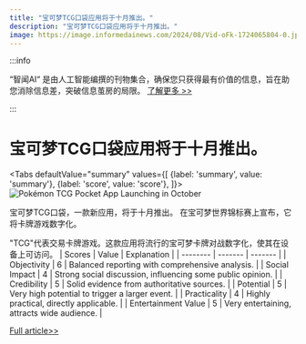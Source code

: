 ```yaml
---
title: "宝可梦TCG口袋应用将于十月推出。"
description: "宝可梦TCG口袋应用将于十月推出。"
image: https://image.informedainews.com/2024/08/Vid-oFk-1724065804-0.jpg
---
```



:::info

“智闻AI“ 是由人工智能编撰的刊物集合，确保您只获得最有价值的信息，旨在助您消除信息差，突破信息茧房的局限。  [了解更多 >>](/)

:::

# 宝可梦TCG口袋应用将于十月推出。


<Tabs
	defaultValue="summary"
	values={[
	{label: 'summary', value: 'summary'},
	{label: 'score', value: 'score'},
]}>
<TabItem value="summary">
<img
  src="https://image.informedainews.com/2024/08/Vid-oFk-1724065804-0.jpg"
  alt="Pokémon TCG Pocket App Launching in October"
/>



宝可梦TCG口袋，一款新应用，将于十月推出。
在宝可梦世界锦标赛上宣布，它将卡牌游戏数字化。

"TCG"代表交易卡牌游戏。这款应用将流行的宝可梦卡牌对战数字化，使其在设备上可访问。
</TabItem>
<TabItem value="score">
	| Scores     | Value   | Explanation |
	| -------- | ------- | ------- |
	| Objectivity  | 6    | Balanced reporting with comprehensive analysis.    |
	| Social Impact | 4     | Strong social discussion, influencing some public opinion.    |
	| Credibility    | 5    | Solid evidence from authoritative sources.    |
	| Potential    | 5    | Very high potential to trigger a larger event.    |
	| Practicality    | 4    | Highly practical, directly applicable.    |
	| Entertainment Value    | 5    | Very entertaining, attracts wide audience.    |
</TabItem>
</Tabs>

[Full article>>](https://www.ign.com/articles/pokemon-tcg-pocket-release-date-set-for-october)
